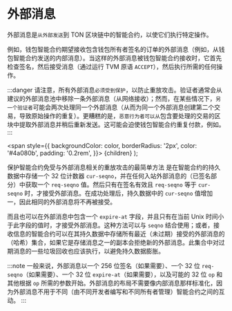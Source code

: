 # 外部消息

外部消息是`从外部发送`到 TON 区块链中的智能合约，以使它们执行特定操作。

例如，钱包智能合约期望接收包含钱包所有者签名的订单的外部消息（例如，从钱包智能合约发送的内部消息）。当这样的外部消息被钱包智能合约接收时，它首先检查签名，然后接受消息（通过运行 TVM 原语 `ACCEPT`），然后执行所需的任何操作。

:::danger
请注意，所有外部消息`必须受到保护`，以防止重放攻击。验证者通常会从建议的外部消息池中移除一条外部消息（从网络接收）；然而，在某些情况下，`另一个验证者`可能会两次处理同一个外部消息（从而为同一个外部消息创建第二个交易，导致原始操作的重复）。更糟糕的是，`恶意行为者可以从`包含要处理的交易的区块中提取外部消息并稍后重新发送。这可能会迫使钱包智能合约重复付款，例如。
:::

<span
style={{
backgroundColor: color,
borderRadius: '2px',
color: '#4a080b',
padding: '0.2rem',
}}>
{children} </span>
);

<Highlight color="#ffeced">保护智能合约免受与外部消息相关的重放攻击的最简单方法</Highlight> 是在智能合约的持久数据中存储一个 32 位计数器 `cur-seqno`，并在任何入站外部消息的（已签名部分）中获取一个 `req-seqno` 值。然后只有在签名有效且 `req-seqno` 等于 `cur-seqno` 时，才接受外部消息。在成功处理后，持久数据中的 `cur-seqno` 值增加一，因此<Highlight color="#ffeced">相同的外部消息将不再被接受</Highlight>。

而且<Highlight color="#ffeced">也可以</Highlight>在外部消息中包含一个 `expire-at` 字段，并且只有在当前 Unix 时间小于此字段的值时，才接受外部消息。这种方法可以与 `seqno` 结合使用；或者，接收信息的智能合约可以在其持久数据中存储所有最近（未过期）接受的外部消息的（哈希）集合，如果它是存储消息之一的副本会拒绝新的外部消息。此集合中对过期消息的一些垃圾回收也应该执行，以避免持久数据膨胀。

:::note
一般来说，外部消息以一个 256 位签名（如果需要）、一个 32 位 `req-seqno`（如果需要）、一个 32 位 `expire-at`（如果需要），以及可能的 32 位 `op` 和其他根据 `op` 所需的参数开始。外部消息的布局不需要像内部消息那样标准化，因为外部消息不用于不同（由不同开发者编写和不同所有者管理）智能合约之间的互动。
:::
